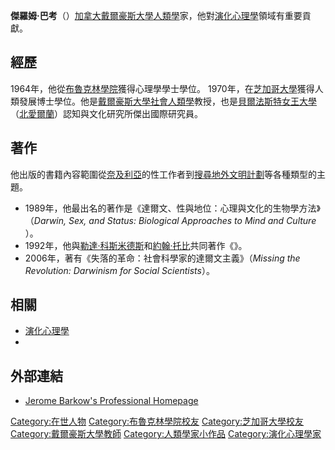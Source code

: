 '''傑羅姆·巴考'''（{{lang-en|Jerome H. Barkow}}）[[加拿大|加拿大]][[戴爾豪斯大學|戴爾豪斯大學]][[人類學|人類學]]家，他對[[演化心理學|演化心理學]]領域有重要貢獻。

== 經歷 ==
1964年，他從[[布魯克林學院|布魯克林學院]]獲得心理學學士學位。 1970年，在[[芝加哥大學|芝加哥大學]]獲得人類發展博士學位。他是[[戴爾豪斯大學|戴爾豪斯大學]][[社會人類學|社會人類學]]教授，也是[[貝爾法斯特女王大學|貝爾法斯特女王大學]]（[[北愛爾蘭|北愛爾蘭]]）認知與文化研究所傑出國際研究員。

== 著作 ==
他出版的書籍內容範圍從[[奈及利亞|奈及利亞]]的性工作者到[[搜尋地外文明計劃|搜尋地外文明計劃]]等各種類型的主題。 
*1989年，他最出名的著作是《達爾文、性與地位：心理與文化的生物學方法》（''Darwin, Sex, and Status: Biological Approaches to Mind and Culture'' ）。
*1992年，他與[[勒達·科斯米德斯|勒達·科斯米德斯]]和[[約翰·托比|約翰·托比]]共同著作《{{link-en|適應的心靈|The Adapted Mind|適應的心靈}}》。
*2006年，著有《失落的革命：社會科學家的達爾文主義》（''Missing the Revolution: Darwinism for Social Scientists''）。

== 相關 ==
*[[演化心理學|演化心理學]]
*{{link-en|人類行為生態學|Human behavioral ecology|人類行為生態學}}

== 外部連結 ==
*[http://myweb.dal.ca/barkow/home.htm Jerome Barkow's Professional Homepage] {{Wayback|url=http://myweb.dal.ca/barkow/home.htm |date=20080207160900 }}

{{authority control}}
{{DEFAULTSORT:Barkow, Jerome H.}}
[[Category:在世人物|Category:在世人物]]
[[Category:布魯克林學院校友|Category:布魯克林學院校友]]
[[Category:芝加哥大學校友|Category:芝加哥大學校友]]
[[Category:戴爾豪斯大學教師|Category:戴爾豪斯大學教師]]
[[Category:人類學家小作品|Category:人類學家小作品]]
[[Category:演化心理學家|Category:演化心理學家]]